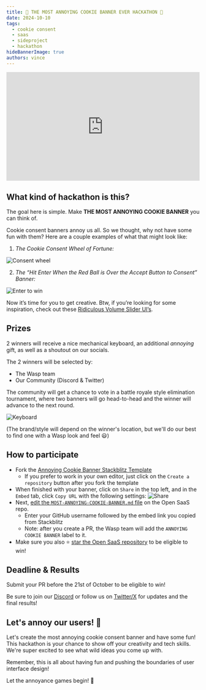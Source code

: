```yaml
---
title: 🍪 THE MOST ANNOYING COOKIE BANNER EVER HACKATHON 🤬
date: 2024-10-10
tags:
  - cookie consent
  - saas
  - sideproject
  - hackathon
hideBannerImage: true
authors: vince
---
```



<div style='position: relative; padding-bottom: 56.25%; height: 0; overflow: hidden;'>
  <iframe
    style='position: absolute; top: 0; left: 0; width: 100%; height: 100%;'
    src='https://www.youtube.com/embed/tLEEk8Q5jo4?si=U-nROtawDHrjJ4k0'
    title='YouTube video player'
    frameborder='0'
    allow='accelerometer; autoplay; clipboard-write; encrypted-media; gyroscope; picture-in-picture; web-share'
    referrerpolicy='strict-origin-when-cross-origin'
    allowfullscreen
  ></iframe>
</div>

## What kind of hackathon is this?

The goal here is simple. Make **THE MOST ANNOYING COOKIE BANNER** you can think of.

Cookie consent banners annoy us all. So we thought, why not have some fun with them? Here are a couple examples of what that might look like:

1. _The Cookie Consent Wheel of Fortune:_

<Image src={wheel} alt='Consent wheel' loading='lazy' />

2. _The “Hit Enter When the Red Ball is Over the Accept Button to Consent” Banner:_

<Image src={enter} alt='Enter to win' loading='lazy' />

Now it’s time for you to get creative. Btw, if you’re looking for some inspiration, check out these [Ridiculous Volume Slider UI’s](https://uxdesign.cc/the-worst-volume-control-ui-in-the-world-60713dc86950).

## Prizes

2 winners will receive a nice mechanical keyboard, an additional _annoying_ gift, as well as a shoutout on our socials.

The 2 winners will be selected by:

- The Wasp team
- Our Community (Discord & Twitter)

The community will get a chance to vote in a battle royale style elimination tournament, where two banners will go head-to-head and the winner will advance to the next round.

<Image src={keyboard} alt='Keyboard' loading='lazy' />

(The brand/style will depend on the winner's location, but we'll do our best to find one with a Wasp look and feel 😃)

## How to participate

- Fork the [Annoying Cookie Banner Stackblitz Template](https://stackblitz.com/edit/vitejs-vite-uiyjag?file=src%2Flanding-page%2Fcomponents%2FCookieConsentBanner.tsx)
  - If you prefer to work in your own editor, just click on the `Create a repository` button after you fork the template
- When finished with your banner, click on `Share` in the top left, and in the `Embed` tab, click `Copy URL` with the following settings:
  <Image src={share} alt='Share' loading='lazy' />
- Next, [edit the `MOST-ANNOYING-COOKIE-BANNER.md` file](https://github.com/wasp-lang/open-saas/edit/main/MOST-ANNOYING-COOKIE-BANNER.md) on the Open SaaS repo.
  - Enter your GitHub username followed by the embed link you copied from Stackblitz
  - Note: after you create a PR, the Wasp team will add the `ANNOYING COOKIE BANNER` label to it.
- Make sure you also ⭐️ [star the Open SaaS repository](https://github.com/wasp-lang/open-saas) to be eligible to win!

## Deadline & Results

Submit your PR before the 21st of October to be eligible to win!

Be sure to join our [Discord](https://discord.gg/rzdnErX) or follow us on [Twitter/X](https://twitter.com/wasplang) for updates and the final results!

## Let's annoy our users! 🚀

Let's create the most annoying cookie consent banner and have some fun! This hackathon is your chance to show off your creativity and tech skills. We're super excited to see what wild ideas you come up with.

Remember, this is all about having fun and pushing the boundaries of user interface design!

Let the annoyance games begin! 🎉

